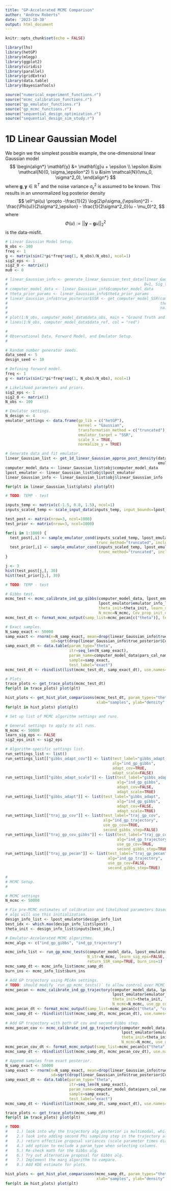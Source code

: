 ```yaml
---
title: "GP-Accelerated MCMC Comparison"
author: "Andrew Roberts"
date: '2023-10-30'
output: html_document
---
```


```r
knitr::opts_chunk$set(echo = FALSE)

library(lhs)
library(hetGP)
library(mlegp)
library(ggplot2)
library(viridis)
library(parallel)
library(gridExtra)
library(data.table)
library(BayesianTools)

source("numerical_experiment_functions.r")
source("mcmc_calibration_functions.r")
source("gp_emulator_functions.r")
source("gp_mcmc_functions.r")
source("sequential_design_optimization.r")
source("sequential_design_sim_study.r")
```

# 1D Linear Gaussian Model 

We begin we the simplest possible example, the one-dimensional linear Gaussian model 
$$
\begin{align*}
\mathbf{y} &= \mathbf{g}u + \epsilon \\
\epsilon &\sim \mathcal{N}(0, \sigma_\epsilon^2) \\
u &\sim \mathcal{N}(\mu_0, \sigma^2_0),
\end{align*}
$$
where $\mathbf{g}, \mathbf{y} \in \mathbb{R}^T$ and the noise variance $\sigma_\epsilon^2$ is assumed to be known. This results in an unnormalized log posterior density 
$$
\ell^\pi(u) \propto -\frac{1}{2} \log(2\pi\sigma_{\epsilon}^2) - \frac{\Phi(u)}{2\sigma^2_\epsilon} - \frac{1}{2\sigma^2_0}(u - \mu_0)^2,
$$
where 
$$
\Phi(u) := ||\mathbf{y} - \mathbf{g}u||_2^2
$$
is the data-misfit.


```r
# Linear Gaussian Model Setup. 
N_obs <- 100
freq <- 1
g <- matrix(sin(2*pi*freq*seq(1, N_obs)/N_obs), ncol=1)
sig2_eps <- 1
sig2_0 <- matrix(1)
mu0 <- 0

# linear_Gaussian_info <- generate_linear_Gaussian_test_data(linear_Gaussian_seed, N_obs=N_obs, 
#                                                            D=1, Sig_theta=sig2_0, G=g, sig2_eps=sig2_eps)
# computer_model_data <- linear_Gaussian_info$computer_model_data
# theta_prior_params <- linear_Gaussian_info$theta_prior_params
# linear_Gaussian_info$true_posterior$SSR <- get_computer_model_SSR(computer_model_data, 
#                                                                   theta_vals=linear_Gaussian_info$true_posterior$mean, 
#                                                                   na.rm=TRUE)
# 
# plot(1:N_obs, computer_model_data$data_obs, main = "Ground Truth and Observed Data", xlab = "t")
# lines(1:N_obs, computer_model_data$data_ref, col = "red")
```


```r

#
# Observational Data, Forward Model, and Emulator Setup. 
#

# Random number generator seeds.
data_seed <- 5
design_seed <- 10

# Defining forward model.
freq <- 1
g <- matrix(sin(2*pi*freq*seq(1, N_obs)/N_obs), ncol=1)

# Likelihood parameters and priors. 
sig2_eps <- 1
sig2_0 <- matrix(1)
N_obs <- 100

# Emulator settings. 
N_design <- 4
emulator_settings <- data.frame(gp_lib = c("hetGP"), 
                                kernel = "Gaussian", 
                                transformation_method = c("truncated"),
                                emulator_target = "SSR",
                                scale_X = TRUE, 
                                normalize_y = TRUE)

# Generate data and fit emulator. 
linear_Gaussian_list <- get_1d_linear_Gaussian_approx_post_density(data_seed, design_seed, g, sig2_eps, sig2_0, N_design,
                                                                   emulator_settings, N_obs, design_method="grid")
computer_model_data <- linear_Gaussian_list$obj$computer_model_data
lpost_emulator <- linear_Gaussian_list$obj$lpost_emulator
linear_Gaussian_info <- linear_Gaussian_list$obj$linear_Gaussian_info

for(plt in linear_Gaussian_list$plots) plot(plt)
```

```r
# TODO: TEMP - test

inputs_temp <- matrix(c(-1.5, 0.8, 1.5), ncol=1)
inputs_scaled_temp <- scale_input_data(inputs_temp, input_bounds=lpost_emulator$design_info_list$input_bounds)

test_post <- matrix(nrow=3, ncol=1000)
test_prior <- matrix(nrow=3, ncol=1000)

for(i in 1:1000) {
  test_post[,i] <- sample_emulator_cond(inputs_scaled_temp, lpost_emulator$emulator_info_list, "post", sig2_eps=sig2_eps, 
                                        trunc_method="truncated", include_nugget=TRUE)
  test_prior[,i] <- sample_emulator_cond(inputs_scaled_temp, lpost_emulator$emulator_info_list, "prior", sig2_eps=sig2_eps, 
                                         trunc_method="truncated", include_nugget=TRUE)
}

j <- 3
hist(test_post[j,], 30)
hist(test_prior[j,], 30)


```
```r
# TODO: TEMP - test

# Gibbs test.
mcmc_test <- mcmc_calibrate_ind_gp_gibbs(computer_model_data, lpost_emulator$theta_prior_params, 
                                         lpost_emulator$emulator_info_list, sig2_eps_init=lpost_emulator$sig2_eps,
                                         theta_init=theta_init, learn_sig_eps=FALSE, adapt_cov=TRUE, adapt_scale=FALSE,
                                         N_mcmc=N_mcmc, Cov_prop_init_diag=1)
mcmc_test_dt <- format_mcmc_output(samp_list=mcmc_pecan[c("theta")], test_label="gibbs_test")

# Exact samples.
N_samp_exact <- 50000
samp_exact <- rnorm(n=N_samp_exact, mean=drop(linear_Gaussian_info$true_posterior$mean), 
                    sd=sqrt(drop(linear_Gaussian_info$true_posterior$Cov)))
samp_exact_dt <- data.table(param_type="theta", 
                            itr=seq_len(N_samp_exact), 
                            param_name=computer_model_data$pars_cal_names, 
                            sample=samp_exact,
                            test_label="exact")
mcmc_test_dt <- rbindlist(list(mcmc_test_dt, samp_exact_dt), use.names=TRUE)

# Plots
trace_plots <- get_trace_plots(mcmc_test_dt)
for(plt in trace_plots) plot(plt)

hist_plots <- get_hist_plot_comparisons(mcmc_test_dt, param_types="theta", test_label_baseline="exact", 
                                        xlab="samples", ylab="density", bins=30)
for(plt in hist_plots) plot(plt)

```

```r
# Set up list of MCMC algorithm settings and runs. 

# General settings to apply to all runs. 
N_mcmc <- 50000
learn_sig_eps <- FALSE
sig2_eps_init <- sig2_eps

# Algorithm-specific settings list. 
run_settings_list <- list()
run_settings_list[["gibbs_adapt_cov"]] <- list(test_label="gibbs_adapt_cov", 
                                               alg="ind_gp_gibbs",
                                               adapt_cov=TRUE, 
                                               adapt_scale=FALSE)
run_settings_list[["gibbs_adapt_scale"]] <- list(test_label="gibbs_adapt_scalee", 
                                                 alg="ind_gp_gibbs",
                                                 adapt_cov=FALSE, 
                                                 adapt_scale=TRUE)
run_settings_list[["gibbs_adapt"]] <- list(test_label="gibbs_adapt", 
                                                 alg="ind_gp_gibbs",
                                                 adapt_cov=FALSE, 
                                                 adapt_scale=TRUE)
run_settings_list[["traj_gp_cov"]] <- list(test_label="traj_gp_cov", 
                                           alg="ind_gp_trajectory",
                                           use_gp_cov=TRUE, 
                                           second_gibbs_step=FALSE)
run_settings_list[["traj_gp_cov_gibbs"]] <- list(test_label="traj_gp_cov_gibbs", 
                                                 alg="ind_gp_trajectory",
                                                 use_gp_cov=TRUE, 
                                                 second_gibbs_step=TRUE)
run_settings_list[["traj_gp_pecan"]] <- list(test_label="traj_gp_pecan", 
                                             alg="ind_gp_trajectory",
                                             use_gp_cov=FALSE, 
                                             second_gibbs_step=TRUE)
```


```r
#
# MCMC Setup. 
#

# MCMC settings
N_mcmc <- 50000

# Fix pre-MCMC estimates of calibration and likelihood parameters based on design data. All MCMC
# algs will use this initialization. 
design_info_list <- lpost_emulator$design_info_list
best_idx <- which.max(design_info_list$lpost)
theta_init <- design_info_list$inputs[best_idx,]

# Emulator-Accelerated MCMC algorithms. 
mcmc_algs <- c("ind_gp_gibbs", "ind_gp_trajectory")

mcmc_info_list <- run_gp_mcmc_tests(computer_model_data, lpost_emulator, mcmc_algs, theta_init, N_chain=4,  
                                    N_itr=N_mcmc, learn_sig_eps=FALSE, return_cov_prop_scale=TRUE,  
                                    return_SSR_samp=TRUE, burn_ins=1)
mcmc_samp_dt <- mcmc_info_list$mcmc_samp_dt
burn_ins <- mcmc_info_list$burn_ins

# Add GP trajectory using PEcAn settings. 
# TODO: should modify `run_gp_mcmc_tests()` to allow control over MCMC function arguments. 
mcmc_pecan <- mcmc_calibrate_ind_gp_trajectory(computer_model_data, lpost_emulator$theta_prior_params, 
                                               lpost_emulator$emulator_info_list, sig2_eps_init=lpost_emulator$sig2_eps,
                                               theta_init=theta_init, learn_sig_eps=FALSE, 
                                               N_mcmc=N_mcmc, use_gp_cov=FALSE, second_gibbs_step=TRUE)
mcmc_pecan_dt <- format_mcmc_output(samp_list=mcmc_pecan[c("theta", "cov_prop_scale")], test_label="pecan")
mcmc_samp_dt <- rbindlist(list(mcmc_samp_dt, mcmc_pecan_dt), use.names=TRUE)
                                               
# Add GP trajectory with both GP cov and second Gibbs step.  
mcmc_pecan_cov <- mcmc_calibrate_ind_gp_trajectory(computer_model_data, lpost_emulator$theta_prior_params, 
                                                   lpost_emulator$emulator_info_list, sig2_eps_init=lpost_emulator$sig2_eps,
                                                   theta_init=theta_init, learn_sig_eps=FALSE, 
                                                   N_mcmc=N_mcmc, use_gp_cov=TRUE, second_gibbs_step=TRUE)
mcmc_pecan_cov_dt <- format_mcmc_output(samp_list=mcmc_pecan[c("theta", "cov_prop_scale")], test_label="pecan_cov")
mcmc_samp_dt <- rbindlist(list(mcmc_samp_dt, mcmc_pecan_cov_dt), use.names=TRUE)

# Append samples from exact posterior. 
N_samp_exact <- 50000
samp_exact <- rnorm(n=N_samp_exact, mean=drop(linear_Gaussian_info$true_posterior$mean), 
                    sd=sqrt(drop(linear_Gaussian_info$true_posterior$Cov)))
samp_exact_dt <- data.table(param_type="theta", 
                            itr=seq_len(N_samp_exact), 
                            param_name=computer_model_data$pars_cal_names, 
                            sample=samp_exact,
                            test_label="exact")
mcmc_samp_dt <- rbindlist(list(mcmc_samp_dt, samp_exact_dt), use.names=TRUE)

```

```r
trace_plots <- get_trace_plots(mcmc_samp_dt)
for(plt in trace_plots) plot(plt)
```

```r
# TODO: 
#    1.) look into why the trajectory alg posterior is multimodal, while the current PEcAn alg is not. 
#    2.) look into adding second Phi sampling step in the trajectory algorithm. 
#    3.) return effective proposal variances (scale parameter times diag of proposal covariance) in mcmc_samp_dt. 
#    4.) add option to exclude a param_type when selecting columns. 
#    5.) Re-check math for the Gibbs alg.
#    6.) Try out alternative proposal for Gibbs alg. 
#    7.) Implement the marg algorithm to compare. 
#    8.) Add KDE estimate for plots. 

hist_plots <- get_hist_plot_comparisons(mcmc_samp_dt, param_types="theta", test_label_baseline="exact", 
                                        xlab="samples", ylab="density", bins=30)
for(plt in hist_plots) plot(plt)
```


